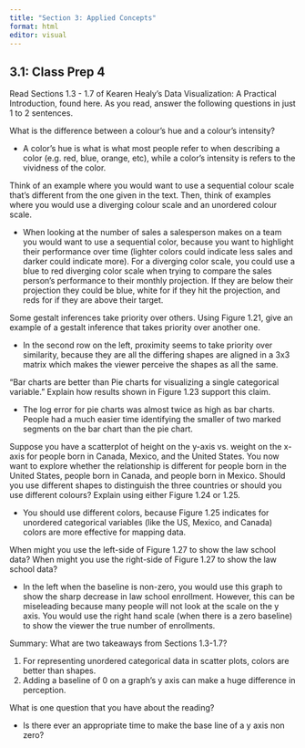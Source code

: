 ```yaml
---
title: "Section 3: Applied Concepts"
format: html
editor: visual
---
```


## 3.1: Class Prep 4

Read Sections 1.3 - 1.7 of Kearen Healy's Data Visualization: A Practical Introduction, found here. As you read, answer the following questions in just 1 to 2 sentences.

What is the difference between a colour's hue and a colour's intensity?

-   A color's hue is what is what most people refer to when describing a color (e.g. red, blue, orange, etc), while a color's intensity is refers to the vividness of the color.

Think of an example where you would want to use a sequential colour scale that's different from the one given in the text. Then, think of examples where you would use a diverging colour scale and an unordered colour scale.

-   When looking at the number of sales a salesperson makes on a team you would want to use a sequential color, because you want to highlight their performance over time (lighter colors could indicate less sales and darker could indicate more). For a diverging color scale, you could use a blue to red diverging color scale when trying to compare the sales person's performance to their monthly projection. If they are below their projection they could be blue, white for if they hit the projection, and reds for if they are above their target.

Some gestalt inferences take priority over others. Using Figure 1.21, give an example of a gestalt inference that takes priority over another one.

-   In the second row on the left, proximity seems to take priority over similarity, because they are all the differing shapes are aligned in a 3x3 matrix which makes the viewer perceive the shapes as all the same.

"Bar charts are better than Pie charts for visualizing a single categorical variable." Explain how results shown in Figure 1.23 support this claim.

-   The log error for pie charts was almost twice as high as bar charts. People had a much easier time identifying the smaller of two marked segments on the bar chart than the pie chart.

Suppose you have a scatterplot of height on the y-axis vs. weight on the x-axis for people born in Canada, Mexico, and the United States. You now want to explore whether the relationship is different for people born in the United States, people born in Canada, and people born in Mexico. Should you use different shapes to distinguish the three countries or should you use different colours? Explain using either Figure 1.24 or 1.25.

-   You should use different colors, because Figure 1.25 indicates for unordered categorical variables (like the US, Mexico, and Canada) colors are more effective for mapping data.

When might you use the left-side of Figure 1.27 to show the law school data? When might you use the right-side of Figure 1.27 to show the law school data?

-   In the left when the baseline is non-zero, you would use this graph to show the sharp decrease in law school enrollment. However, this can be miseleading because many people will not look at the scale on the y axis. You would use the right hand scale (when there is a zero baseline) to show the viewer the true number of enrollments.

Summary: What are two takeaways from Sections 1.3-1.7?

1.  For representing unordered categorical data in scatter plots, colors are better than shapes.
2.  Adding a baseline of 0 on a graph's y axis can make a huge difference in perception.

What is one question that you have about the reading?

-   Is there ever an appropriate time to make the base line of a y axis non zero?
